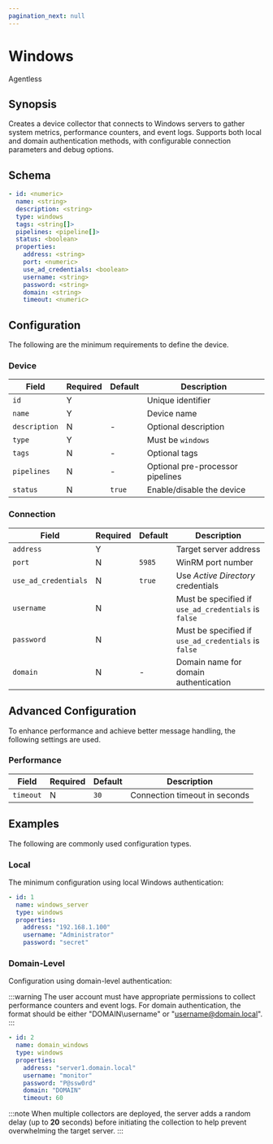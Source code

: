 ```yaml
---
pagination_next: null
---
```


# Windows

<span class="theme-doc-version-badge badge badge--secondary">Agentless</span>

## Synopsis

Creates a device collector that connects to Windows servers to gather system metrics, performance counters, and event logs. Supports both local and domain authentication methods, with configurable connection parameters and debug options.

## Schema

```yaml
- id: <numeric>
  name: <string>
  description: <string>
  type: windows
  tags: <string[]>
  pipelines: <pipeline[]>
  status: <boolean>
  properties:
    address: <string>
    port: <numeric>
    use_ad_credentials: <boolean>
    username: <string>
    password: <string>
    domain: <string>
    timeout: <numeric>
```

## Configuration

The following are the minimum requirements to define the device.

### Device

|Field|Required|Default|Description|
|---|---|---|---|
|`id`|Y||Unique identifier|
|`name`|Y||Device name|
|`description`|N|-|Optional description|
|`type`|Y||Must be `windows`|
|`tags`|N|-|Optional tags|
|`pipelines`|N|-|Optional pre-processor pipelines|
|`status`|N|`true`|Enable/disable the device|

### Connection

|Field|Required|Default|Description|
|---|---|---|---|
|`address`|Y||Target server address|
|`port`|N|`5985`|WinRM port number|
|`use_ad_credentials`|N|`true`|Use _Active Directory_ credentials|
|`username`|N||Must be specified if `use_ad_credentials` is `false`|
|`password`|N||Must be specified if `use_ad_credentials` is `false`|
|`domain`|N|-|Domain name for domain authentication|

## Advanced Configuration

To enhance performance and achieve better message handling, the following settings are used.

### Performance

|Field|Required|Default|Description|
|---|---|---|---|
|`timeout`|N|`30`|Connection timeout in seconds|

## Examples

The following are commonly used configuration types.

### Local

The minimum configuration using local Windows authentication:

```yaml
- id: 1
  name: windows_server
  type: windows
  properties:
    address: "192.168.1.100"
    username: "Administrator"
    password: "secret"
```

### Domain-Level

Configuration using domain-level authentication:

:::warning
The user account must have appropriate permissions to collect performance counters and event logs. For domain authentication, the format should be either "DOMAIN\\username" or "username@domain.local".
:::

```yaml
- id: 2
  name: domain_windows
  type: windows
  properties:
    address: "server1.domain.local"
    username: "monitor"
    password: "P@ssw0rd"
    domain: "DOMAIN"
    timeout: 60
```

:::note
When multiple collectors are deployed, the server adds a random delay (up to **20** seconds) before initiating the collection to help prevent overwhelming the target server.
:::
